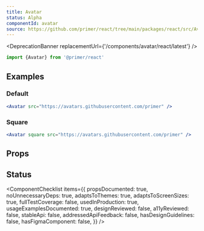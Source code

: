 ```yaml
---
title: Avatar
status: Alpha
componentId: avatar
source: https://github.com/primer/react/tree/main/packages/react/src/Avatar
---
```



<DeprecationBanner replacementUrl={'/components/avatar/react/latest'} />

```js
import {Avatar} from '@primer/react'
```

## Examples

### Default

```jsx live
<Avatar src="https://avatars.githubusercontent.com/primer" />
```

### Square

```jsx live
<Avatar square src="https://avatars.githubusercontent.com/primer" />
```

## Props

<ComponentProps data={data} />

## Status

<ComponentChecklist
  items={{
    propsDocumented: true,
    noUnnecessaryDeps: true,
    adaptsToThemes: true,
    adaptsToScreenSizes: true,
    fullTestCoverage: false,
    usedInProduction: true,
    usageExamplesDocumented: true,
    designReviewed: false,
    a11yReviewed: false,
    stableApi: false,
    addressedApiFeedback: false,
    hasDesignGuidelines: false,
    hasFigmaComponent: false,
  }}
/>
